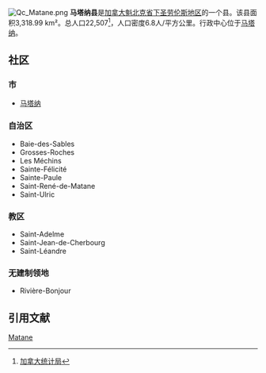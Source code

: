 [[Image:Qc_Matane.png|right]]
'''马塔纳县'''是[[加拿大|加拿大]][[魁北克省|魁北克省]][[下圣劳伦斯地区|下圣劳伦斯地区]]的一个县。该县面积3,318.99 km²。总人口22,507<ref>[http://www12.statcan.ca/english/census06/data/profiles/community/Details/Page.cfm?Lang=F&Geo1=CD&Code1=2408&Geo2=PR&Code2=24&Data=Count&SearchText=Matane&SearchType=Begins&SearchPR=01&B1=All&Custom= 加拿大统计局]</ref>，人口密度6.8人/平方公里。行政中心位于[[马塔纳|马塔纳]]。

== 社区 ==

=== 市 ===
*[[马塔纳|马塔纳]]

=== 自治区 ===
* Baie-des-Sables
* Grosses-Roches
* Les Méchins
* Sainte-Félicité
* Sainte-Paule
* Saint-René-de-Matane
* Saint-Ulric

=== 教区 ===
* Saint-Adelme
* Saint-Jean-de-Cherbourg
* Saint-Léandre

=== 无建制领地 ===
* Rivière-Bonjour


== 引用文献 ==

<references/>

[[Category:魁北克省行政區劃|Matane]]